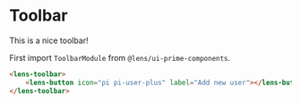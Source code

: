 
<Meta 
    title={meta.title}
    component={meta.component}
    decorators={meta.decorators}
    argTypes={meta.argTypes} />

# Toolbar

This is a nice toolbar!

<Story story={Default} />

First import `ToolbarModule` from `@lens/ui-prime-components`.

```html
<lens-toolbar>
    <lens-button icon="pi pi-user-plus" label="Add new user"></lens-button>
</lens-toolbar>
```